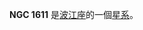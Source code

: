 {{NGCInfoBox|NGCID=NGC 1611|發現者=弗里德里希·威廉·赫歇爾|發現日期=1786年11月26日|其他編號=MCG -1-12-29 IRAS04306-0424|曆元=J2000.0|赤經=4時33分5.8秒
|赤緯=-4°17'49"|星座=波江座|星體=星系|星等=13.4|表面亮度=13.5|藍等=14.3}}

'''NGC 1611''' 是[[波江座|波江座]]的一個[[星系|星系]]。

{{NGCReference|1611}}
{{Catalogs|NGC=1611}}